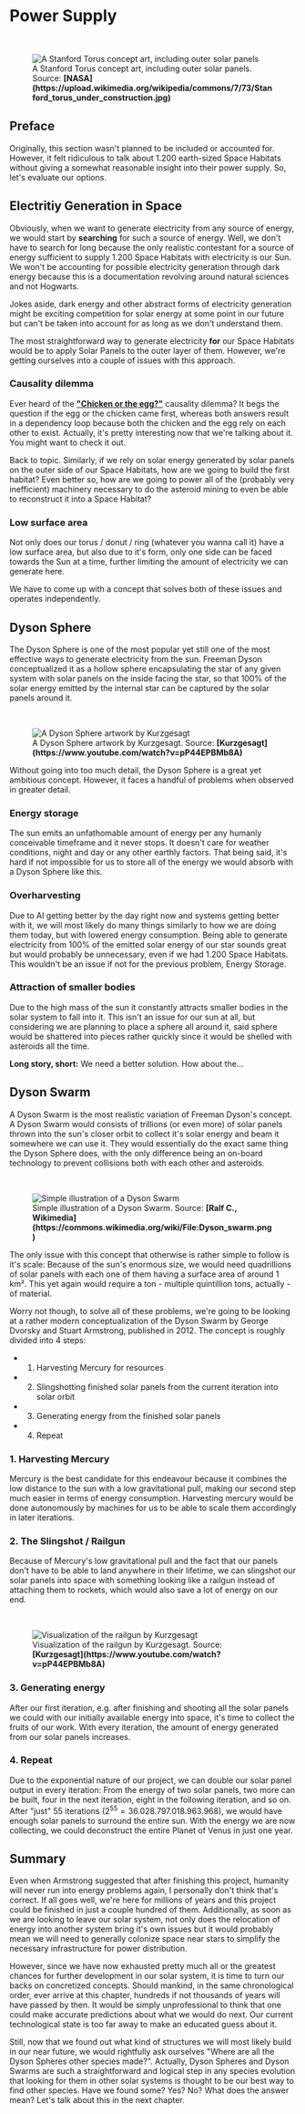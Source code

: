 
# Power Supply

<br/>
<figure>
<Image src={require(".//../../../resources/images/power.png")} alt="A Stanford Torus concept art, including outer solar panels" />
<figcaption style={{ color: "rgb(156, 156, 156)", fontSize: "14px", marginTop: "2px" }}>A Stanford Torus concept art, including outer solar panels. Source: <strong>[NASA](https://upload.wikimedia.org/wikipedia/commons/7/73/Stanford_torus_under_construction.jpg)</strong></figcaption>
</figure>

## Preface
Originally, this section wasn't planned to be included or accounted for. However, it felt ridiculous to talk about 1.200 earth-sized Space Habitats without giving a somewhat reasonable insight into their power supply. So, let's evaluate our options.

## Electritiy Generation in Space
Obviously, when we want to generate electricity from any source of energy, we would start by <strong>searching</strong> for such a source of energy. Well, we don't have to search for long because the only realistic contestant for a source of energy sufficient to supply 1.200 Space Habitats with electricity is our Sun. We won't be accounting for possible electricity generation through dark energy because this is a documentation revolving around natural sciences and not Hogwarts. 

Jokes aside, dark energy and other abstract forms of electricity generation might be exciting competition for solar energy at some point in our future but can't be taken into account for as long as we don't understand them.

The most straightforward way to generate electricity <strong>for</strong> our Space Habitats would be to apply Solar Panels to the outer layer of them. However, we're getting ourselves into a couple of issues with this approach.

### Causality dilemma
Ever heard of the <strong>["Chicken or the egg?"](https://en.wikipedia.org/wiki/Chicken_or_the_egg)</strong> causality dilemma? It begs the question if the egg or the chicken came first, whereas both answers result in a dependency loop because both the chicken and the egg rely on each other to exist. Actually, it's pretty interesting now that we're talking about it. You might want to check it out.

Back to topic. Similarly, if we rely on solar energy generated by solar panels on the outer side of our Space Habitats, how are we going to build the first habitat? Even better so, how are we going to power all of the (probably very inefficient) machinery necessary to do the asteroid mining to even be able to reconstruct it into a Space Habitat?

### Low surface area
Not only does our torus / donut / ring (whatever you wanna call it) have a low surface area, but also due to it's form, only one side can be faced towards the Sun at a time, further limiting the amount of electricity we can generate here.

We have to come up with a concept that solves both of these issues and operates independently.

## Dyson Sphere
The Dyson Sphere is one of the most popular yet still one of the most effective ways to generate electricity from the sun. Freeman Dyson conceptualized it as a hollow sphere encapsulating the star of any given system with solar panels on the inside facing the star, so that 100% of the solar energy emitted by the internal star can be captured by the solar panels around it.

<br/>
<figure>
<Image src={require(".//../../../resources/images/dyson.png")} alt="A Dyson Sphere artwork by Kurzgesagt" />
<figcaption style={{ color: "rgb(156, 156, 156)", fontSize: "14px", marginTop: "2px" }}>A Dyson Sphere artwork by Kurzgesagt. Source: <strong>[Kurzgesagt](https://www.youtube.com/watch?v=pP44EPBMb8A)</strong></figcaption>
</figure>

Without going into too much detail, the Dyson Sphere is a great yet ambitious concept. However, it faces a handful of problems when observed in greater detail.

### Energy storage
The sun emits an unfathomable amount of energy per any humanly conceivable timeframe and it never stops. It doesn't care for weather conditions, night and day or any other earthly factors. That being said, it's hard if not impossible for us to store all of the energy we would absorb with a Dyson Sphere like this.

### Overharvesting 
Due to AI getting better by the day right now and systems getting better with it, we will most likely do many things similarly to how we are doing them today, but with lowered energy consumption. Being able to generate electricity from 100% of the emitted solar energy of our star sounds great but would probably be unnecessary, even if we had 1.200 Space Habitats. This wouldn't be an issue if not for the previous problem, Energy Storage.

### Attraction of smaller bodies
Due to the high mass of the sun it constantly attracts smaller bodies in the solar system to fall into it. This isn't an issue for our sun at all, but considering we are planning to place a sphere all around it, said sphere would be shattered into pieces rather quickly since it would be shelled with asteroids all the time.

<strong>Long story, short:</strong> We need a better solution. How about the...

## Dyson Swarm
A Dyson Swarm is the most realistic variation of Freeman Dyson's concept. A Dyson Swarm would consists of trillions (or even more) of solar panels thrown into the sun's closer orbit to collect it's solar energy and beam it somewhere we can use it. They would essentially do the exact same thing the Dyson Sphere does, with the only difference being an on-board technology to prevent collisions both with each other and asteroids.

<br/>
<figure>
<Image src={require(".//../../../resources/images/swarm.png")} alt="Simple illustration of a Dyson Swarm" />
<figcaption style={{ color: "rgb(156, 156, 156)", fontSize: "14px", marginTop: "2px" }}>Simple illustration of a Dyson Swarm. Source: <strong>[Ralf C., Wikimedia](https://commons.wikimedia.org/wiki/File:Dyson_swarm.png)</strong></figcaption>
</figure>

The only issue with this concept that otherwise is rather simple to follow is it's scale: Because of the sun's enormous size, we would need quadrillions of solar panels with each one of them having a surface area of around 1 km². This yet again would require a ton - multiple quintillion tons, actually - of material. 

Worry not though, to solve all of these problems, we're going to be looking at a rather modern conceptualization of the Dyson Swarm by George Dvorsky and Stuart Armstrong, published in 2012. The concept is roughly divided into 4 steps:

- 1. Harvesting Mercury for resources
- 2. Slingshotting finished solar panels from the current iteration into solar orbit
- 3. Generating energy from the finished solar panels
- 4. Repeat

### 1. Harvesting Mercury
Mercury is the best candidate for this endeavour because it combines the low distance to the sun with a low gravitational pull, making our second step much easier in terms of energy consumption. Harvesting mercury would be done autonomously by machines for us to be able to scale them accordingly in later iterations.

### 2. The Slingshot / Railgun
Because of Mercury's low gravitational pull and the fact that our panels don't have to be able to land anywhere in their lifetime, we can slingshot our solar panels into space with something looking like a railgun instead of attaching them to rockets, which would also save a lot of energy on our end.

<br/>
<figure>
<Image src={require(".//../../../resources/images/railgun.png")} alt="Visualization of the railgun by Kurzgesagt" />
<figcaption style={{ color: "rgb(156, 156, 156)", fontSize: "14px", marginTop: "2px" }}>Visualization of the railgun by Kurzgesagt. Source: <strong>[Kurzgesagt](https://www.youtube.com/watch?v=pP44EPBMb8A)</strong></figcaption>
</figure>

### 3. Generating energy
After our first iteration, e.g. after finishing and shooting all the solar panels we could with our initially available energy into space, it's time to collect the fruits of our work. With every iteration, the amount of energy generated from our solar panels increases.

### 4. Repeat
Due to the exponential nature of our project, we can double our solar panel output in every iteration: From the energy of two solar panels, two more can be built, four in the next iteration, eight in the following iteration, and so on. After "just" 55 iterations ($2^{55} = 36.028.797.018.963.968$), we would have enough solar panels to surround the entire sun. With the energy we are now collecting, we could deconstruct the entire Planet of Venus in just one year.

## Summary
Even when Armstrong suggested that after finishing this project, humanity will never run into energy problems again, I personally don't think that's correct. If all goes well, we're here for millions of years and this project could be finished in just a couple hundred of them. Additionally, as soon as we are looking to leave our solar system, not only does the relocation of energy into another system bring it's own issues but it would probably mean we will need to generally colonize space near stars to simplify the necessary infrastructure for power distribution.

However, since we have now exhausted pretty much all or the greatest chances for further development in our solar system, it is time to turn our backs on concretized concepts. Should mankind, in the same chronological order, ever arrive at this chapter, hundreds if not thousands of years will have passed by then. It would be simply unprofessional to think that one could make accurate predictions about what we would do next. Our current technological state is too far away to make an educated guess about it.

Still, now that we found out what kind of structures we will most likely build in our near future, we would rightfully ask ourselves "Where are all the Dyson Spheres other species made?". Actually, Dyson Spheres and Dyson Swarms are such a straightforward and logical step in any species evolution that looking for them in other solar systems is thought to be our best way to find other species. Have we found some? Yes? No? What does the answer mean? Let's talk about this in the next chapter.
